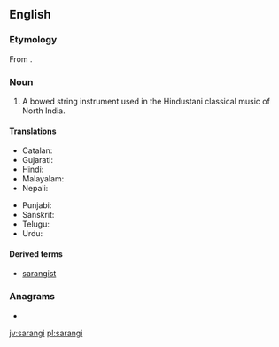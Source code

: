 ==English==
{{wikipedia|Sarangi}}
===Etymology===
From {{etyl|hi|en}} {{term|सारंगी|lang=hi}}.

===Noun===
{{en-noun}}

# {{context|musical instruments|lang=en}} A bowed string instrument used in the Hindustani classical music of North India.

====Translations====
{{trans-top|North Indian bowed string instrument}}
* Catalan: {{t+|ca|sarangui|m}}
* Gujarati: {{t|gu|સારંગી|tr=sāraṅgī}}
* Hindi: {{t|hi|सारंगी|tr=sāraṅgī}}
* Malayalam: {{t+|ml|സാരംഗി|sc=Mlym}}
* Nepali: {{t|ne|सारंगी|tr=sāraṅgī}}
{{trans-mid}}
* Punjabi: {{t|pa|ਸਾਰੰਗੀ|sc=Guru}}
* Sanskrit: {{t|sa|सारङ्गी|tr=sāraṅgī}}
* Telugu: {{t+|te|సారంగి|sc=Telu}}
* Urdu: {{t|ur|سارنگی|tr=sāraṅgī}}
{{trans-bottom}}

====Derived terms====
* [[sarangist]]

===Anagrams===
* {{l|en|sangria}}

[[jv:sarangi]]
[[pl:sarangi]]